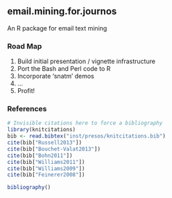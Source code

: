 ## email.mining.for.journos
An R package for email text mining

### Road Map
1. Build initial presentation / vignette infrastructure
1. Port the Bash and Perl code to R
1. Incorporate 'snatm' demos
1. ...
1. Profit!

### References
```r

# Invisible citations here to force a bibliography
library(knitcitations)
bib <- read.bibtex("inst/presos/knitcitations.bib")
cite(bib["Russell2013"])
cite(bib["Bouchet-Valat2013"])
cite(bib["Bohn2011"])
cite(bib["Williams2011"])
cite(bib["Williams2009"])
cite(bib["Feinerer2008"])
```

```r
bibliography()
```
